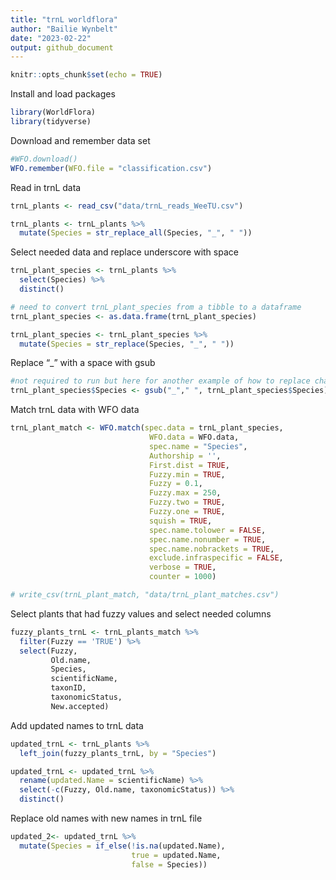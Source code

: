 ```yaml
---
title: "trnL worldflora"
author: "Bailie Wynbelt"
date: "2023-02-22"
output: github_document
---
```


```r
knitr::opts_chunk$set(echo = TRUE)
```

Install and load packages
```r
library(WorldFlora)
library(tidyverse)
```

Download and remember data set
```r
#WFO.download()
WFO.remember(WFO.file = "classification.csv")
```

Read in trnL data
```r
trnL_plants <- read_csv("data/trnL_reads_WeeTU.csv")

trnL_plants <- trnL_plants %>% 
  mutate(Species = str_replace_all(Species, "_", " "))
```

Select needed data and replace underscore with space
```r
trnL_plant_species <- trnL_plants %>% 
  select(Species) %>% 
  distinct()

# need to convert trnL_plant_species from a tibble to a dataframe
trnL_plant_species <- as.data.frame(trnL_plant_species)

trnL_plant_species <- trnL_plant_species %>% 
  mutate(Species = str_replace(Species, "_", " "))

```

Replace "_" with a space with gsub
```r
#not required to run but here for another example of how to replace characters
trnL_plant_species$Species <- gsub("_"," ", trnL_plant_species$Species)
```

Match trnL data with WFO data
```r
trnL_plant_match <- WFO.match(spec.data = trnL_plant_species, 
                               WFO.data = WFO.data,
                               spec.name = "Species", 
                               Authorship = '', 
                               First.dist = TRUE, 
                               Fuzzy.min = TRUE, 
                               Fuzzy = 0.1, 
                               Fuzzy.max = 250, 
                               Fuzzy.two = TRUE, 
                               Fuzzy.one = TRUE, 
                               squish = TRUE, 
                               spec.name.tolower = FALSE, 
                               spec.name.nonumber = TRUE, 
                               spec.name.nobrackets = TRUE, 
                               exclude.infraspecific = FALSE, 
                               verbose = TRUE, 
                               counter = 1000)

# write_csv(trnL_plant_match, "data/trnL_plant_matches.csv")
```


Select plants that had fuzzy values and select needed columns
```r
fuzzy_plants_trnL <- trnL_plants_match %>% 
  filter(Fuzzy == 'TRUE') %>% 
  select(Fuzzy,
         Old.name,
         Species,
         scientificName, 
         taxonID,
         taxonomicStatus,
         New.accepted)
```


Add updated names to trnL data
```r
updated_trnL <- trnL_plants %>% 
  left_join(fuzzy_plants_trnL, by = "Species") 

updated_trnL <- updated_trnL %>% 
  rename(updated.Name = scientificName) %>% 
  select(-c(Fuzzy, Old.name, taxonomicStatus)) %>% 
  distinct()
```

Replace old names with new names in trnL file
```r
updated_2<- updated_trnL %>% 
  mutate(Species = if_else(!is.na(updated.Name),
                           true = updated.Name,
                           false = Species))
```
